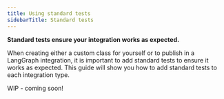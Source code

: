 ```yaml
---
title: Using standard tests
sidebarTitle: Standard tests
---
```


**Standard tests ensure your integration works as expected.**

When creating either a custom class for yourself or to publish in a LangGraph integration, it is important to add standard tests to ensure it works as expected. This guide will show you how to add standard tests to each integration type.

WIP - coming soon!
